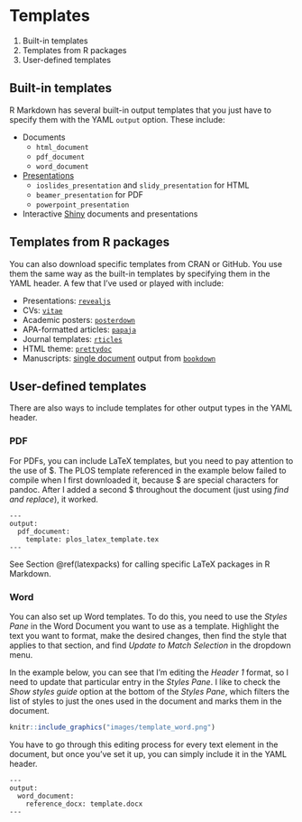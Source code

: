 # Templates {#template}

1. Built-in templates
1. Templates from R packages
1. User-defined templates

## Built-in templates {#builtin}

R Markdown has several built-in output templates that you just have to specify them with the YAML `output` option. 
These include:

- Documents
  - `html_document`
  - `pdf_document`
  - `word_document`
- [Presentations](https://rmarkdown.rstudio.com/lesson-11.html)
  - `ioslides_presentation` and `slidy_presentation` for HTML
  - `beamer_presentation` for PDF
  - `powerpoint_presentation`
- Interactive [Shiny](https://bookdown.org/yihui/rmarkdown/shiny-documents.html) documents and presentations

## Templates from R packages {#packages}

You can also download specific templates from CRAN or GitHub. 
You use them the same way as the built-in templates by specifying them in the YAML header. 
A few that I've used or played with include:

- Presentations: [`revealjs`](https://cran.r-project.org/web/packages/revealjs/index.html)
- CVs: [`vitae`](https://github.com/mitchelloharawild/vitae)
- Academic posters: [`posterdown`](https://github.com/brentthorne/posterdown)
- APA-formatted articles: [`papaja`](https://github.com/crsh/papaja)
- Journal templates: [`rticles`](https://bookdown.org/yihui/rmarkdown/rticles-templates.html)
- HTML theme: [`prettydoc`](https://github.com/yixuan/prettydoc)
- Manuscripts: [single document](https://bookdown.org/yihui/rmarkdown/bookdown-output.html#a-single-document) output from [`bookdown`](https://bookdown.org/yihui/bookdown/)

## User-defined templates {#usedef}

There are also ways to include templates for other output types in the YAML header.

### PDF

For PDFs, you can include LaTeX templates, but you need to pay attention to the use of \$. 
The PLOS template referenced in the example below failed to compile when I first downloaded it, because \$ are special characters for pandoc. 
After I added a second \$ throughout the document (just using *find and replace*), it worked.

```
---
output:
  pdf_document:
    template: plos_latex_template.tex
---
```

See Section \@ref(latexpacks) for calling specific LaTeX packages in R Markdown.

### Word

You can also set up Word templates. 
To do this, you need to use the *Styles Pane* in the Word Document you want to use as a template. 
Highlight the text you want to format, make the desired changes, then find the style that applies to that section, and find *Update to Match Selection* in the dropdown menu.

In the example below, you can see that I'm editing the *Header 1* format, so I need to update that particular entry in the *Styles Pane*. 
I like to check the *Show styles guide* option at the bottom of the *Styles Pane*, which filters the list of styles to just the ones used in the document and marks them in the document.

```r
knitr::include_graphics("images/template_word.png")
```

You have to go through this editing process for every text element in the document, but once you've set it up, you can simply include it in the YAML header.

```
---
output:
  word_document:
    reference_docx: template.docx
---
```